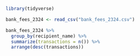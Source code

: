 ```r
library(tidyverse)
```

```r
bank_fees_2324 <- read_csv("bank_fees_2324.csv")
```
```r
bank_fees_2324 %>% 
  group_by(recipient_name) %>% 
  summarize(transactions = n()) %>% 
  arrange(desc(transactions))
```

